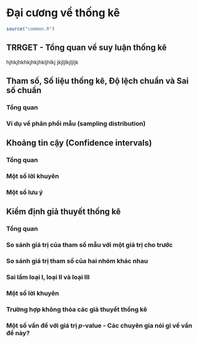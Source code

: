 # Đại cương về thống kê

```r
source("common.R")
```


## TRRGET - Tổng quan về suy luận thống kê
hjhkjhkhkjhkjhkljhlkj
jkjljlkjljljk

## Tham số, Số liệu thống kê, Độ lệch chuẩn và Sai số chuẩn

### Tổng quan

### Ví dụ về phân phối mẫu (sampling distribution)

## Khoảng tin cậy (Confidence intervals)

### Tổng quan

### Một số lời khuyên

### Một số lưu ý

## Kiểm định giả thuyết thống kê

### Tổng quan

### So sánh giá trị của tham số mẫu với một giá trị cho trước

### So sánh giá trị tham số của hai nhóm khác nhau


### Sai lầm loại I, loại II và loại III

### Một số lời khuyên

### Trường hợp không thỏa các giả thuyết thống kê

### Một số vấn đề với giá trị *p*-value - Các chuyên gia nói gì về vấn đề này?
